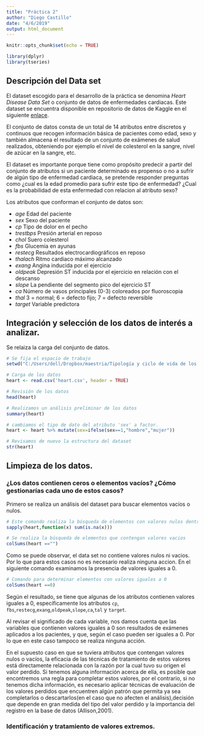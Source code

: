 ```yaml
---
title: "Práctica 2"
author: "Diego Castillo"
date: "4/6/2019"
output: html_document
---
```


```r
knitr::opts_chunk$set(echo = TRUE)
```
```r
library(dplyr)
library(tseries)
```

## Descripción del Data set
El dataset escogido para el desarrollo de la práctica se denomina *Heart Disease Data Set* o conjunto de datos de enfermedades cardiacas. Este dataset se encuentra disponible en repositorio de datos de Kaggle en el siguiente [enlace](https://www.kaggle.com/ronitf/heart-disease-uci).

El conjunto de datos consta de un total de 14 atributos entre discretos y continuos que recogen información básica de pacientes como edad, sexo y también almacena el resultado de un conjunto de exámenes de salud realizados, obteniendo por ejemplo el nivel de colesterol en la sangre, nivel de azúcar en la sangre, etc.

El dataset es importante porque tiene como propósito predecir a partir del conjunto de atributos si un paciente determinado es propenso o no a sufrir de algún tipo de enfermedad cardiaca, se pretende responder preguntas como 
¿cual es la edad promedio para sufrir este tipo de enfermedad?
¿Cual  es la probabilidad de  esta enfermedad con relacion al atributo sexo?




Los atributos que conforman el conjunto de datos son:

- *age* Edad del paciente
- *sex* Sexo del paciente
- *cp* Tipo de dolor en el pecho
- *trestbps* Presión arterial en reposo
- *chol* Suero colesterol 
- *fbs* Glucemia en ayunas
- *restecg* Resultados electrocardiográficos en reposo
- *thalach* Ritmo cardiaco máximo alcanzado
- *exang* Angina inducida por el ejercicio
- *oldpeak* Depresión ST inducida por el ejercicio en relación con el descanso
- *slope* La pendiente del segmento pico del ejercicio ST
- *ca* Número de vasos principales (0-3) coloreados por fluoroscopia
- *thal* 3 = normal; 6 = defecto fijo; 7 = defecto reversible
- *target* Variable predictora

## Integración y selección de los datos de interés a analizar.
Se relaiza la carga del conjunto de datos.

```r
# Se fija el espacio de trabajo
setwd("C:/Users/dell/Dropbox/maestria/Tipología y ciclo de vida de los datos/Práctica 2")

# Carga de los datos
heart <- read.csv('heart.csv', header = TRUE)

# Revisión de los datos
head(heart)

# Realizamos un análisis preliminar de los datos
summary(heart)

# cambiamos el tipo de dato del atributo 'sex' a factor.
heart <- heart %>% mutate(sex=ifelse(sex==1,"hombre","mujer"))

# Revisamos de nuevo la estructura del dataset
str(heart)
```

## Limpieza de los datos.

### ¿Los datos contienen ceros o elementos vacíos? ¿Cómo gestionarías cada uno de estos casos?
Primero se realiza un análisis del dataset para buscar elementos vacíos o nulos.
```r
# Este comando realiza la búsqueda de elementos con valores nulos dentro del dataset.
sapply(heart,function(x) sum(is.na(x)))

# Se realiza la búsqueda de elementos que contengan valores vacios
colSums(heart =="")

```

Como se puede observar, el data set no contiene valores nulos ni vacios. Por lo que para estos casos no es necesario realiza ninguna accion. En el siguiente comando examinamos la presencia de valores iguales a 0.

```r
# Comando para determinar elementos con valores iguales a 0
colSums(heart ==0)
```

Según el resultado, se tiene que algunas de los atributos contienen valores iguales a 0, específicamente los atributos `cp`, `fbs`,`restecg`,`exang`,`oldpeak`,`slope`,`ca`,`tal` y `target`.

Al revisar el significado de cada variable, nos damos cuenta que las variables que contienen valores iguales a 0 son resultados de exámenes aplicados a los pacientes, y que, según el caso pueden ser iguales a 0. Por lo que en este caso tampoco se realiza ninguna acción.

En el supuesto caso en que se tuviera atributos que contengan valores nulos o vacíos, la eficacia de las técnicas de tratamiento de estos valores está directamente relacionada con la razón por la cual tuvo su origen el valor perdido. Si tenemos alguna información acerca de ella, es posible que encontremos una regla para completar estos valores, por el contrario, si no tenemos dicha información, es necesario aplicar técnicas de evaluación de los valores perdidos que encuentren algún patrón que permita ya sea completarlos o descartarlos(en el caso que no afecten el análisis),decisión que depende en gran medida del tipo del valor perdido y la importancia del registro en la base de datos (Allison,2001).

### Identificación y tratamiento de valores extremos.






